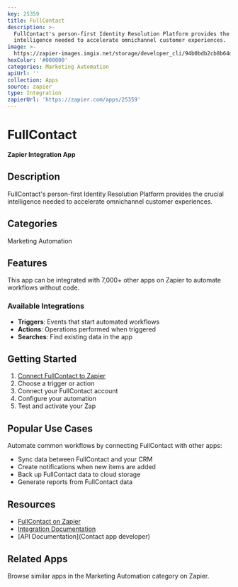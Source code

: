 ```yaml
---
key: 25359
title: FullContact
description: >-
  FullContact's person-first Identity Resolution Platform provides the crucial
  intelligence needed to accelerate omnichannel customer experiences.
image: >-
  https://zapier-images.imgix.net/storage/developer_cli/94b0bdb2cb8b64d6253d097e5d53d871.png?auto=format%2Ccompress&ixlib=python-3.0.0&q=50
hexColor: '#000000'
categories: Marketing Automation
apiUrl: ''
collection: Apps
source: zapier
type: Integration
zapierUrl: 'https://zapier.com/apps/25359'
---
```

# FullContact

**Zapier Integration App**

## Description

FullContact's person-first Identity Resolution Platform provides the crucial intelligence needed to accelerate omnichannel customer experiences.

## Categories

Marketing Automation

## Features

This app can be integrated with 7,000+ other apps on Zapier to automate workflows without code.

### Available Integrations

- **Triggers**: Events that start automated workflows
- **Actions**: Operations performed when triggered
- **Searches**: Find existing data in the app

## Getting Started

1. [Connect FullContact to Zapier](https://zapier.com/apps/25359)
2. Choose a trigger or action
3. Connect your FullContact account
4. Configure your automation
5. Test and activate your Zap

## Popular Use Cases

Automate common workflows by connecting FullContact with other apps:

- Sync data between FullContact and your CRM
- Create notifications when new items are added
- Back up FullContact data to cloud storage
- Generate reports from FullContact data

## Resources

- [FullContact on Zapier](https://zapier.com/apps/25359)
- [Integration Documentation](https://zapier.com/apps/25359/integrations)
- [API Documentation](Contact app developer)

## Related Apps

Browse similar apps in the Marketing Automation category on Zapier.
